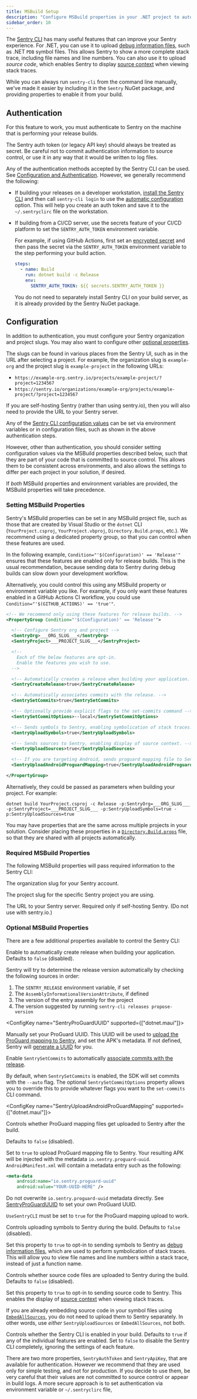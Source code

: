 ```yaml
---
title: MSBuild Setup
description: "Configure MSBuild properties in your .NET project to automatically use the Sentry CLI."
sidebar_order: 10
---
```


The [Sentry CLI](/cli) has many useful features that can improve your Sentry experience.
For .NET, you can use it to upload [debug information files](/cli/dif), such as .NET `PDB` symbol files.
This allows Sentry to show a more complete stack trace, including file names and line numbers.
You can also use it to upload _source code_, which enables Sentry to display [source context](../../data-management/debug-files/source-context/)
when viewing stack traces.

While you can always run `sentry-cli` from the command line manually, we've made it easier by including it in the `Sentry`
NuGet package, and providing properties to enable it from your build.

## Authentication

For this feature to work, you must authenticate to Sentry on the machine that is performing your release builds.

<Alert title="Important">

The Sentry auth token (or legacy API key) should always be treated as secret. Be careful not to commit authentication information to source control,
or use it in any way that it would be written to log files.

</Alert>

Any of the authentication methods accepted by the Sentry CLI can be used. See [Configuration and Authentication](/cli/configuration/).
However, we generally recommend the following:

- If building your releases on a developer workstation, [install the Sentry CLI](/cli/installation/) and then
  call `sentry-cli login` to use the [automatic configuration](/cli/configuration/#to-use-the-automatic-option) option.
  This will help you create an auth token and save it to the `~/.sentryclirc` file on the workstation.

- If building from a CI/CD server, use the secrets feature of your CI/CD platform to set the `SENTRY_AUTH_TOKEN` environment variable.

  For example, if using GitHub Actions, first set an [encrypted secret](https://docs.github.com/actions/security-guides/encrypted-secrets)
  and then pass the secret via the `SENTRY_AUTH_TOKEN` environment variable to the step performing your build action.

  ```yaml
  steps:
    - name: Build
      run: dotnet build -c Release
      env:
        SENTRY_AUTH_TOKEN: ${{ secrets.SENTRY_AUTH_TOKEN }}
  ```

  You do not need to separately install Sentry CLI on your build server, as it is already provided by the Sentry NuGet package.

## Configuration

In addition to authentication, you must configure your Sentry organization and project slugs.
You may also want to configure other [optional properties](#optional-msbuild-properties).

The slugs can be found in various places from the Sentry UI, such as in the URL after selecting a project.
For example, the organization slug is `example-org` and the project slug is `example-project` in the following URLs:

- `https://example-org.sentry.io/projects/example-project/?project=1234567`
- `https://sentry.io/organizations/example-org/projects/example-project/?project=1234567`

If you are self-hosting Sentry (rather than using sentry.io), then you will also need to provide the URL to your Sentry server.

<Alert title="Tip">

Any of the [Sentry CLI configuration values](/cli/configuration/#configuration-values) can be set via environment variables
or in configuration files, such as shown in the above authentication steps.

However, other than authentication, you should consider setting configuration values via the MSBuild properties described below,
such that they are part of your code that is committed to source control. This allows them to be consistent across environments,
and also allows the settings to differ per each project in your solution, if desired.

If _both_ MSBuild properties and environment variables are provided, the MSBuild properties will take precedence.

</Alert>

### Setting MSBuild Properties

Sentry's MSBuild properties can be set in any MSBuild project file, such as those that are created by Visual Studio
or the `dotnet` CLI (`YourProject.csproj`, `YourProject.vbproj`, `Directory.Build.props`, etc.).
We recommend using a dedicated property group, so that you can control when these features are used.

In the following example, `Condition="'$(Configuration)' == 'Release'"` ensures that these features are enabled
only for release builds. This is the usual recommendation, because sending data to Sentry during debug builds
can slow down your development workflow.

Alternatively, you could control this using any MSBuild property or environment variable you like. For example,
if you only want these features enabled in a GitHub Actions CI workflow, you could use `Condition="'$(GITHUB_ACTIONS)' == 'true'"`.


```xml
<!-- We recommend only using these features for release builds. -->
<PropertyGroup Condition="'$(Configuration)' == 'Release'">

  <!-- Configure Sentry org and project -->
  <SentryOrg>___ORG_SLUG___</SentryOrg>
  <SentryProject>___PROJECT_SLUG___</SentryProject>

  <!--
    Each of the below features are opt-in.
    Enable the features you wish to use.
  -->

  <!-- Automatically creates a release when building your application. -->
  <SentryCreateRelease>true</SentryCreateRelease>

  <!-- Automatically associates commits with the release. -->
  <SentrySetCommits>true</SentrySetCommits>

  <!-- Optionally provide explicit flags to the set-commits command -->
  <SentrySetCommitOptions>--local</SentrySetCommitOptions>

  <!-- Sends symbols to Sentry, enabling symbolication of stack traces. -->
  <SentryUploadSymbols>true</SentryUploadSymbols>

  <!-- Sends sources to Sentry, enabling display of source context. -->
  <SentryUploadSources>true</SentryUploadSources>

  <!-- If you are targeting Android, sends proguard mapping file to Sentry. -->
  <SentryUploadAndroidProguardMapping>true</SentryUploadAndroidProguardMapping>

</PropertyGroup>

```

Alternatively, they could be passed as parameters when building your project. For example:


```shell
dotnet build YourProject.csproj -c Release -p:SentryOrg=___ORG_SLUG___ -p:SentryProject=___PROJECT_SLUG___ -p:SentryUploadSymbols=true -p:SentryUploadSources=true
```

<Alert title="Tip">

You may have properties that are the same across multiple projects in your solution.
Consider placing these properties in a [`Directory.Build.props`](https://learn.microsoft.com/visualstudio/msbuild/customize-your-build)
file, so that they are shared with all projects automatically.

</Alert>

### Required MSBuild Properties

The following MSBuild properties will pass required information to the Sentry CLI:

<ConfigKey name="SentryOrg">

The organization slug for your Sentry account.

</ConfigKey>

<ConfigKey name="SentryProject">

The project slug for the specific Sentry project you are using.

</ConfigKey>

<ConfigKey name="SentryUrl">

The URL to your Sentry server. Required only if self-hosting Sentry. (Do not use with sentry.io.)

</ConfigKey>

### Optional MSBuild Properties

There are a few additional properties available to control the Sentry CLI:

<ConfigKey name="SentryCreateRelease">

Enable to automatically create release when building your application. Defaults to `false` (disabled).

Sentry will try to determine the release version automatically by checking the following sources in order:
1. The `SENTRY_RELEASE` environment variable, if set
2. The `AssemblyInformationalVersionAttribute`, if defined
3. The version of the entry assembly for the project
4. The version suggested by running `sentry-cli releases propose-version`

</ConfigKey>

<ConfigKey name="SentryProGuardUUID" supported={["dotnet.maui"]}>

Manually set your ProGuard UUID. This UUID will be used to [upload the ProGuard mapping to Sentry](cli/dif/#proguard-mapping-upload), and set the APK's metadata.
If not defined, Sentry will [generate a UUID](../../data-management/debug-files/identifiers/#proguard-uuids) for you.

</ConfigKey>

<ConfigKey name="SentrySetCommits">

Enable `SentrySetCommits` to automatically [associate commits with the release](/cli/releases/#commit-integration).

</ConfigKey>

<ConfigKey name="SentrySetCommitOptions">

By default, when `SentrySetCommits` is enabled, the SDK will set commits with the `--auto` flag. The optional `SentrySetCommitOptions` property allows you to override this to provide whatever flags you want to the `set-commits` CLI command.

</ConfigKey>

<ConfigKey name="SentryUploadAndroidProGuardMapping" supported={["dotnet.maui"]}>

Controls whether ProGuard mapping files get uploaded to Sentry after the build.

Defaults to `false` (disabled).

Set to `true` to upload ProGuard mapping file to Sentry.
Your resulting APK will be injected with the metadata `io.sentry.proguard-uuid`. `AndroidManifest.xml` will contain a metadata entry such as the following:

```xml
<meta-data
    android:name="io.sentry.proguard-uuid"
    android:value="YOUR-UUID-HERE" />
```

Do not overwrite `io.sentry.proguard-uuid` metadata directly. See [SentryProGuardUUID](#SentryProGuardUUID) to set your own ProGuard UUID.

`UseSentryCLI` must be set to `true` for the ProGuard mapping upload to work.

</ConfigKey>

<ConfigKey name="SentryUploadSymbols">

Controls uploading symbols to Sentry during the build. Defaults to `false` (disabled).

Set this property to `true` to opt-in to sending symbols to Sentry as [debug information files](../../data-management/debug-files/),
which are used to perform symbolication of stack traces. This will allow you to view file names and line numbers within
a stack trace, instead of just a function name.

</ConfigKey>

<ConfigKey name="SentryUploadSources">

Controls whether source code files are uploaded to Sentry during the build. Defaults to `false` (disabled).

Set this property to `true` to opt-in to sending source code to Sentry.
This enables the display of [source context](../../data-management/debug-files/source-context/) when viewing stack traces.

<Alert>

If you are already embedding source code in your symbol files using [`EmbedAllSources`](https://github.com/dotnet/sourcelink/blob/main/docs/README.md#embedallsources),
you do not need to upload them to Sentry separately. In other words, use _either_ `SentryUploadSources` or `EmbedAllSources`, not both.

</Alert>

</ConfigKey>

<ConfigKey name="UseSentryCLI">

Controls whether the Sentry CLI is enabled in your build.
Defaults to `true` if any of the individual features are enabled.
Set to `false` to disable the Sentry CLI completely, ignoring the settings of each feature.

</ConfigKey>

<Alert title="Important">

There are two more properties, `SentryAuthToken` and `SentryApiKey`, that are available for authentication.
However we recommend that they are used only for simple testing, and not for production. If you decide to use
them, be very careful that their values are not committed to source control or appear in build logs.
A more secure approach is to set authentication via environment variable or `~/.sentryclirc` file,

</Alert>
